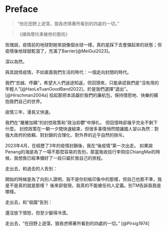 # Preface {.unnumbered}

> "他在田野上遊蕩，狼吞虎嚥著所看到的四處的一切。"

> 《禪與摩托車維修的藝術》

玫瑰說，疫情前的地球對她來說像個水球一樣，真的是踩下去會彈起來的狀態；但疫情後地球就乾涸了，充滿了Barrier[@MeiGui2023]。

深以為然。

與其說怪疫情，不如直面我們生活的時代：一個走向封閉的時代。

我們“忠誠、呼籲”，希望大人們迷途知返，但回頭來，只能承認我們是“沒有用的年輕人”[@HaoLeTuanGoodBand2022]，於是我們選擇“退出”。[@Hirschman2004a]
拾起那把本該屬於我們的廉航包，保持憤怒地、快樂的擁抱我們自己的世界。

疫情三年，漫長又快速。

我們在“層層加碼”的封控政策和“政治抑鬱”中掙扎，
但回憶時卻幾乎完全不剩下什麼。
封控政策在一朝一夕間快速結束，但很多事情悄然間讓國人習以為然：對強大政府的依賴、對封鎖的合理化、對外界的近乎自然的排斥。

2023年4月，在經歷了3年的疫情封鎖後，我在“後疫情”第一次出走。
如果說Penang的海是為了一場不那麼容易的告別，那當我收拾行李飛往ChiangMai的時候，我想我已經準備好了一段只屬於我自己的旅程。

走出去，和過去的人告別：

開始的時候是為了向別人證明，我不是你刻板印象中的那樣，但自己也那不準，我是不是真的就是那樣？
後來卻發現，我真的不能被任何人定義。別TM告訴我我是哪樣。

走出去，和“祖國”告別：

還沒放下憤怒，但至少變得冷漠。

走出去，"在田野上遊蕩，狼吞虎嚥著所看到的四處的一切。" [@Pirsig1974]

